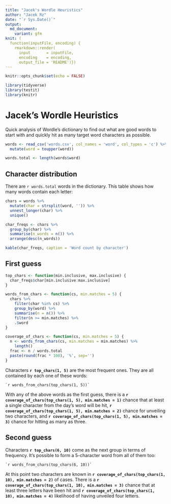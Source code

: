 ```yaml
---
title: "Jacek's Wordle Heuristics"
author: "Jacek Rz"
date: "`r Sys.Date()`"
output:
  md_document:
    variant: gfm
knit: (
  function(inputFile, encoding) { 
    rmarkdown::render( 
      input       = inputFile, 
      encoding    = encoding,     
      output_file = 'README')})
---
```


```r
knitr::opts_chunk$set(echo = FALSE)

library(tidyverse)
library(testit)
library(knitr)
```

# Jacek's Wordle Heuristics
Quick analysis of Wordle's dictionary to find out
what are good words to start with and quickly
hit as many target word characters as possible.

```r
words <- read_csv('words.csv', col_names = 'word', col_types = 'c') %>%
  mutate(word = toupper(word))

words.total <- length(words$word)
```

## Character distribution
There are `r words.total` words in the dictionary.
This table shows how many words contain each letter:
```r
chars = words %>% 
  mutate(char = strsplit(word, '')) %>% 
  unnest_longer(char) %>% 
  unique()

char_freqs <- chars %>% 
  group_by(char) %>%
  summarise(n_words = n()) %>% 
  arrange(desc(n_words))

kable(char_freqs, caption = 'Word count by character')

```


## First guess
```r
top_chars <- function(min.inclusive, max.inclusive) {
  char_freqs$char[min.inclusive:max.inclusive]
}

words_from_chars <- function(cs, min.matches = 5) {
  chars %>% 
    filter(char %in% cs) %>% 
    group_by(word) %>% 
    summarise(n = n()) %>% 
    filter(n >= min.matches) %>% 
    .$word
}

coverage_of_chars <- function(cs, min.matches = 5) {
  n <- words_from_chars(cs, min.matches = min.matches) %>% 
    length()
  frac <- n / words.total
  paste(round(frac * 100), '%', sep='')
}
```

Characters **`r top_chars(1, 5)`** are the most frequent ones.
They are all contained by each one of these words:

```
`r words_from_chars(top_chars(1, 5))`
```

With any of the above words as the first guess,
there is a **`r coverage_of_chars(top_chars(1, 5), min.matches = 1)`** chance that at least a single character from
the day's word will be hit, **`r coverage_of_chars(top_chars(1, 5), min.matches = 2)`** chance for unveiling two characters,
and **`r coverage_of_chars(top_chars(1, 5), min.matches = 3)`** chance for hitting as many as three.

## Second guess
Characters **`r top_chars(6, 10)`** come as the next group in terms of frequency.
It's possible to form a 5-character word from all of them too:

```
`r words_from_chars(top_chars(6, 10))`
```

At this point two characters are known in **`r coverage_of_chars(top_chars(1, 10), min.matches = 2)`** of cases.
There is a **`r coverage_of_chars(top_chars(1, 10), min.matches = 3)`** chance that at least three letters
have been hit and **`r coverage_of_chars(top_chars(1, 10), min.matches = 4)`** likelihood of having unveiled
four letters.
